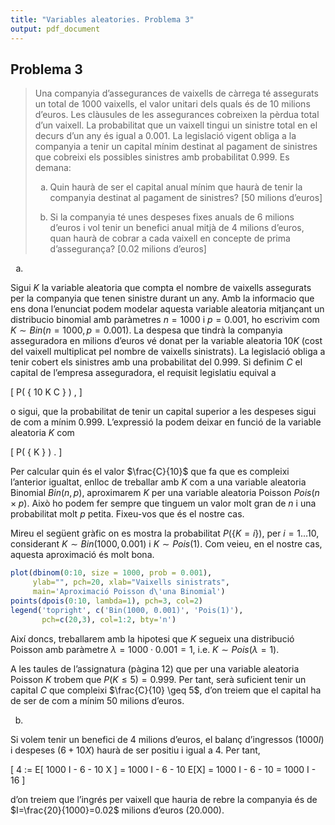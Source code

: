 ```yaml
---
title: "Variables aleatories. Problema 3"
output: pdf_document
---
```


## Problema 3

> Una companyia d'assegurances de vaixells de càrrega té assegurats un total de 1000 vaixells, el valor unitari dels quals és de 10 milions d’euros. Les clàusules de les assegurances cobreixen la pèrdua total d'un vaixell. La probabilitat que un vaixell tingui un sinistre total en el decurs d'un any és igual a 0.001. La legislació vigent obliga a la companyia a tenir un capital mínim destinat al pagament de sinistres que cobreixi els possibles sinistres amb probabilitat 0.999. Es demana:
>
> a. Quin haurà de ser el capital anual mínim que haurà de tenir la companyia destinat al pagament de sinistres? [50 milions d’euros]
>
> b. Si la companyia té unes despeses fixes anuals de 6 milions d’euros i vol tenir un benefici anual mitjà de 4 milions d’euros, quan haurà de cobrar a cada vaixell en concepte de prima d'assegurança? [0.02 milions d’euros]

a.

Sigui $K$ la variable aleatoria que compta el nombre de vaixells assegurats per la companyia que tenen sinistre durant un any. Amb la informacio que ens dona l'enunciat podem modelar aquesta variable aleatoria mitjançant un distribucio binomial amb paràmetres $n=1000$ i $p=0.001$, ho escrivim com $K \sim Bin(n=1000, p=0.001)$. La despesa que tindrà la companyia asseguradora en milions d'euros vé donat per la variable aleatoria $10 K$ (cost del vaixell multiplicat pel nombre de vaixells sinistrats). La legislació obliga a tenir cobert els sinistres amb una probabilitat del 0.999. Si definim $C$ el capital de l'empresa asseguradora, el requisit legislatiu equival a

\[
P( \{ 10 K \leq C \} ) \geq 0.999,
\]

o sigui, que la probabilitat de tenir un capital superior a les despeses sigui de com a mínim 0.999. L'expressió la podem deixar en funció de la variable aleatoria $K$ com

\[
P( \{ K \leq \frac{C}{10} \} ) \geq 0.999.
\]

Per calcular quin és el valor $\frac{C}{10}$ que fa que es compleixi l'anterior igualtat, enlloc de treballar amb $K$ com a una variable aleatoria Binomial $Bin(n,p)$, aproximarem $K$ per una variable aleatoria Poisson $Pois(n\times p)$. Això ho podem fer sempre que tinguem un valor molt gran de $n$ i una probabilitat molt $p$ petita. Fixeu-vos que és el nostre cas.

Mireu el següent gràfic on es mostra la probabilitat $P(\{K=i\})$, per $i=1\dots 10$, considerant $K \sim Bin(1000,0.001)$ i $K \sim Pois(1)$. Com veieu, en el nostre cas, aquesta aproximació és molt bona.

```r
plot(dbinom(0:10, size = 1000, prob = 0.001), 
     ylab="", pch=20, xlab="Vaixells sinistrats", 
     main='Aproximació Poisson d\'una Binomial')
points(dpois(0:10, lambda=1), pch=3, col=2)
legend('topright', c('Bin(1000, 0.001)', 'Pois(1)'), 
       pch=c(20,3), col=1:2, bty='n')
```

Així doncs, treballarem amb la hipotesi que $K$ segueix una distribució Poisson amb paràmetre $\lambda = 1000 \cdot 0.001 = 1$, i.e. $K \sim Pois(\lambda=1)$.

A les taules de l'assignatura (pàgina 12) que per una variable aleatoria Poisson $K$ trobem que $P(K \leq 5) = 0.999$. Per tant, serà suficient tenir un capital $C$ que compleixi $\frac{C}{10} \geq 5$, d'on treiem que el capital ha de ser de com a mínim $50$ milions d'euros.

b.

Si volem tenir un benefici de 4 milions d'euros, el balanç d'ingressos ($1000 I$) i despeses ($6 + 10 X$) haurà de ser positiu i igual a $4$. Per tant,

\[
4 := E[ 1000 I - 6 - 10 X ] = 1000 I - 6 - 10 E[X] = 1000 I - 6 - 10 = 1000 I - 16
\]

d'on treiem que l'ingrés per vaixell que hauria de rebre la companyia és de $I=\frac{20}{1000}=0.02$ milions d'euros ($20.000$).


